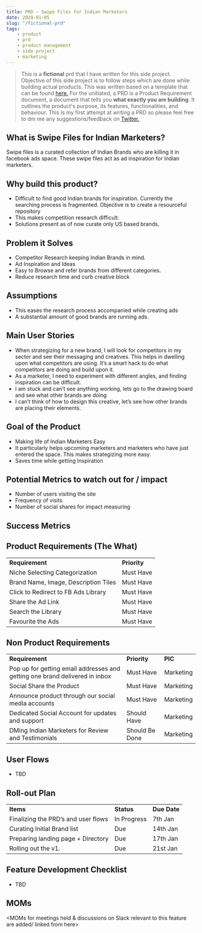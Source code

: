 ```yaml
---
title: PRD — Swipe Files for Indian Marketers
date: 2020-01-05
slug: "/fictional-prd"
tags:
    - product
    - prd
    - product management
    - side project
    - marketing
---
```


<!-- Copy and paste the converted output. -->

> This is a **fictional** prd that I have written for this side project.
> Objective of this side project is to follow steps which are done while building actual products.
> This was written based on a template that can be found [here.](https://manassaloi.com/2020/01/23/product-spec-twitter-messages.html)
> For the unitiated, a PRD is a Product Requirement document, a document that tells you **what exactly you are building**. It outlines the product's purpose, its features, functionalities, and behaviour.
> This is my first attempt at writing a PRD so please feel free to dm me any suggestions/feedback on [Twitter.](https://twitter.com/abhnvx)

## What is Swipe Files for Indian Marketers?

Swipe files is a curated collection of Indian Brands who are killing it in facebook ads space. These swipe files act as ad inspiration for Indian marketers.


## Why build this product?



*   Difficult to find good Indian brands for inspiration. Currently the searching process is fragmented. Objective is to create a resourceful repository
*   This makes competition research difficult.
*   Solutions present as of now curate only US based brands.


## Problem it Solves



*   Competitor Research keeping Indian Brands in mind.
*   Ad Inspiration and Ideas
*   Easy to Browse and refer brands from different categories.
*   Reduce research time and curb creative block


## Assumptions



*   This eases the research process accompanied while creating ads
*   A substantial amount of good brands are running ads.


## Main User Stories



*   When strategizing for a new brand, I will look for competitors in my sector and see their messaging and creatives. This helps in dwelling upon what competitors are using. It’s a smart hack to do what competitors are  doing and build upon it.
*   As a marketer, I need to experiment with different angles, and finding inspiration can be difficult. 
*   I am stuck and can’t see anything working, lets go to the drawing board and see what other brands are doing
*   I can’t think of how to design this creative, let’s see how other brands are placing their elements.


## Goal of the Product



*   Making life of Indian Marketers Easy
*   It particularly helps upcoming marketers and marketers who have just entered the space. This makes strategizing more easy.
*   Saves time while getting Inspiration


## Potential Metrics to watch out for / impact



*   Number of users visiting the site
*   Frequency of visits
*   Number of social shares for impact measuring


## Success Metrics
  


## Product Requirements (The What)


<table>
  <tr>
   <td><strong>Requirement</strong>
   </td>
   <td><strong>Priority</strong>
   </td>
  </tr>
  <tr>
   <td>Niche Selecting Categorization
   </td>
   <td>Must Have
   </td>
  </tr>
  <tr>
   <td>Brand Name, Image, Description Tiles
   </td>
   <td>Must Have
   </td>
  </tr>
  <tr>
   <td>Click to Redirect to FB Ads Library
   </td>
   <td>Must Have
   </td>
  </tr>
  <tr>
   <td>Share the Ad Link
   </td>
   <td>Must Have
   </td>
  </tr>
  <tr>
   <td>Search the Library
   </td>
   <td>Must Have
   </td>
  </tr>
  <tr>
   <td>Favourite the Ads
   </td>
   <td>Must Have
   </td>
  </tr>
</table>



## Non Product Requirements


<table>
  <tr>
   <td><strong>Requirement</strong>
   </td>
   <td><strong>Priority</strong>
   </td>
   <td><strong>PIC</strong>
   </td>
  </tr>
  <tr>
   <td>Pop up for getting email addresses and getting one brand delivered in inbox
   </td>
   <td>Must Have
   </td>
   <td>Marketing
   </td>
  </tr>
  <tr>
   <td>Social Share the Product
   </td>
   <td>Must Have
   </td>
   <td>Marketing
   </td>
  </tr>
  <tr>
   <td>Announce product through our social media accounts
   </td>
   <td>Must Have
   </td>
   <td>Marketing
   </td>
  </tr>
  <tr>
   <td>Dedicated Social Account for updates and support
   </td>
   <td>Should Have
   </td>
   <td>Marketing
   </td>
  </tr>
  <tr>
   <td>DMing Indian Marketers for Review and Testimonials
   </td>
   <td>Should Be Done
   </td>
   <td>Marketing
   </td>
  </tr>
</table>



## User Flows



*   TBD


## Roll-out Plan


<table>
  <tr>
   <td><strong>Items</strong>
   </td>
   <td><strong>Status</strong>
   </td>
   <td><strong>Due Date</strong>
   </td>
  </tr>
  <tr>
   <td>Finalizing the PRD’s and user flows
   </td>
   <td>In Progress
   </td>
   <td>7th Jan
   </td>
  </tr>
  <tr>
   <td>Curating Initial Brand list 
   </td>
   <td>Due
   </td>
   <td>14th Jan
   </td>
  </tr>
  <tr>
   <td>Preparing landing page + Directory
   </td>
   <td>Due
   </td>
   <td>17th Jan
   </td>
  </tr>
  <tr>
   <td>Rolling out the v1.
   </td>
   <td>Due
   </td>
   <td>21st Jan
   </td>
  </tr>
</table>



## Feature Development Checklist



*   TBD


## MOMs

&lt;MOMs for meetings held & discussions on Slack relevant to this feature are added/ linked from here>
